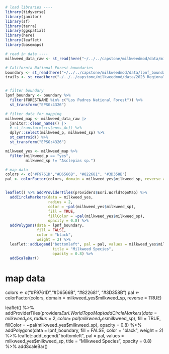 ```r
# load libraries ----
library(tidyverse)
library(janitor)
library(sf)
library(terra)
library(ggspatial)
library(here)
library(leaflet)
library(basemaps)

# read in data ----
milkweed_data_raw <- st_read(here("~/../../capstone/milkweedmod/data/milkweed_polygon_data/"))

# California National Forest boundaries
boundary <- st_read(here("~/../../capstone/milkweedmod/data/lpnf_boundary_data/S_USA_AdministrativeForest.gdb/"))
trails <- st_read(here("~/../../capstone/milkweedmod/data/2023_Regional_Trails_and_Roads_lines/2023_Regional_Trails_and_Roads_lines.shp"))


# filter boundary
lpnf_boundary <- boundary %>% 
  filter(FORESTNAME %in% c("Los Padres National Forest")) %>%
  st_transform("EPSG:4326")

# filter data for mapping
milkweed_map <- milkweed_data_raw |> 
  janitor::clean_names() |> 
  # st_transform(crs(envs_Ac)) %>%
  dplyr::select(milkweed_p, milkweed_sp) %>%
  st_centroid() %>%
  st_transform("EPSG:4326")

milkweed_yes <- milkweed_map %>%
  filter(milkweed_p == "yes",
         milkweed_sp != "Asclepias sp.")

# map data
colors <- c("#F9761D","#D6566B", "#822681", "#3D358B")
pal <- colorFactor(colors, domain = milkweed_yes$milkweed_sp, reverse = TRUE)


leaflet() %>% addProviderTiles(providers$Esri.WorldTopoMap) %>%
  addCircleMarkers(data = milkweed_yes,
                   radius = 2, 
                   color = ~pal(milkweed_yes$milkweed_sp), 
                   fill = TRUE, 
                   fillColor = ~pal(milkweed_yes$milkweed_sp),
                   opacity = 0.8) %>%
  addPolygons(data = lpnf_boundary,
              fill = FALSE,
              color = "black",
              weight = 2) %>%
  leaflet::addLegend("bottomleft", pal = pal, values = milkweed_yes$milkweed_sp,
                     title = "Milkweed Species",
                     opacity = 0.8) %>%
  addScaleBar()
```






# map data
colors <- c("#F9761D","#D6566B", "#822681", "#3D358B")
pal <- colorFactor(colors, domain = milkweed_yes$milkweed_sp, reverse = TRUE)


leaflet() %>% addProviderTiles(providers$Esri.WorldTopoMap) %>%
  addCircleMarkers(data = milkweed_yes,
                   radius = 2, 
                   color = ~pal(milkweed_yes$milkweed_sp), 
                   fill = TRUE, 
                   fillColor = ~pal(milkweed_yes$milkweed_sp),
                   opacity = 0.8) %>%
  addPolygons(data = lpnf_boundary,
              fill = FALSE,
              color = "black",
              weight = 2) %>%
  leaflet::addLegend("bottomleft", pal = pal, values = milkweed_yes$milkweed_sp,
                     title = "Milkweed Species",
                     opacity = 0.8) %>%
  addScaleBar()